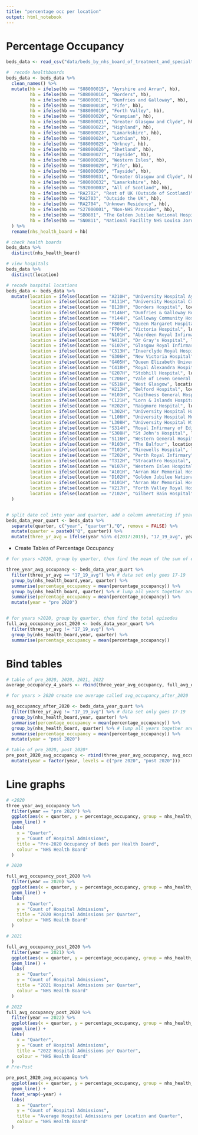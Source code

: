 ```yaml
---
title: "percentage occ per location"
output: html_notebook
---
```


# Percentage Occupancy

```r
beds_data <- read_csv("data/beds_by_nhs_board_of_treatment_and_specialty.csv")
```


```r
#  recode healthboards
beds_data <- beds_data %>% 
  clean_names() %>% 
  mutate(hb = ifelse(hb == "S08000015", "Ayrshire and Arran", hb),
         hb = ifelse(hb == "S08000016", "Borders", hb),
         hb = ifelse(hb == "S08000017", "Dumfries and Galloway", hb),
         hb = ifelse(hb == "S08000018", "Fife", hb),
         hb = ifelse(hb == "S08000019", "Forth Valley", hb),
         hb = ifelse(hb == "S08000020", "Grampian", hb),
         hb = ifelse(hb == "S08000021", "Greater Glasgow and Clyde", hb),
         hb = ifelse(hb == "S08000022", "Highland", hb),
         hb = ifelse(hb == "S08000023", "Lanarkshire", hb),
         hb = ifelse(hb == "S08000024", "Lothian", hb),
         hb = ifelse(hb == "S08000025", "Orkney", hb),
         hb = ifelse(hb == "S08000026", "Shetland", hb),
         hb = ifelse(hb == "S08000027", "Tayside", hb),
         hb = ifelse(hb == "S08000028", "Western Isles", hb),
         hb = ifelse(hb == "S08000029", "Fife", hb),
         hb = ifelse(hb == "S08000030", "Tayside", hb),
         hb = ifelse(hb == "S08000031", "Greater Glasgow and Clyde", hb),
         hb = ifelse(hb == "S08000032", "Lanarkshire", hb),
         hb = ifelse(hb == "S92000003", "All of Scotland", hb),
         hb = ifelse(hb == "RA2702", "Rest of UK (Outside of Scotland)", hb),
         hb = ifelse(hb == "RA2703", "Outside the UK", hb),
         hb = ifelse(hb == "RA2704", "Unknown Residency", hb),
         hb = ifelse(hb == "S27000001", "Non-NHS Provider", hb),
         hb = ifelse(hb == "SB0801", "The Golden Jubilee National Hospital", hb),
         hb = ifelse(hb == "SN0811", "National Facility NHS Louisa Jordan", hb),
  ) %>%
  rename(nhs_health_board = hb) 
```

```r
# check health boards
beds_data %>% 
  distinct(nhs_health_board)
```

```r
# view hospitals
beds_data %>% 
  distinct(location)


```


```r
# recode hospital locations
beds_data <- beds_data %>% 
  mutate(location = ifelse(location == "A210H", "University Hospital Ayr", location),
         location = ifelse(location == "A111H", "University Hospital Crosshouse", location),
         location = ifelse(location == "B120H", "Borders Hospital", location),
         location = ifelse(location == "Y146H", "Dumfries & Galloway Royal Infirmary", location),
         location = ifelse(location == "Y144H", "Galloway Community Hospital", location),
         location = ifelse(location == "F805H", "Queen Margaret Hospital", location),
         location = ifelse(location == "F704H", "Victoria Hospital", location),
         location = ifelse(location == "N101H", "Aberdeen Royal Infirmary", location),
         location = ifelse(location == "N411H", "Dr Gray's Hospital", location),
         location = ifelse(location == "G107H", "Glasgow Royal Infirmary", location),
         location = ifelse(location == "C313H", "Inverclyde Royal Hospital", location),
         location = ifelse(location == "G306H", "New Victoria Hospital", location),
         location = ifelse(location == "G405H", "Queen Elizabeth University Hospital", location),
         location = ifelse(location == "C418H", "Royal Alexandra Hospital", location),
         location = ifelse(location == "G207H", "Stobhill Hospital", location),
         location = ifelse(location == "C206H", "Vale of Leven General Hospital", location),
         location = ifelse(location == "G516H", "West Glasgow", location),
         location = ifelse(location == "H212H", "Belford Hospital", location),
         location = ifelse(location == "H103H", "Caithness General Hospital", location),
         location = ifelse(location == "C121H", "Lorn & Islands Hospital", location),
         location = ifelse(location == "H202H", "Raigmore Hospital", location),
         location = ifelse(location == "L302H", "University Hospital Hairmyres", location),
         location = ifelse(location == "L106H", "University Hospital Monklands", location),
         location = ifelse(location == "L308H", "University Hospital Wishaw", location),
         location = ifelse(location == "S314H", "Royal Infirmary of Edinburgh at Little France", location),
         location = ifelse(location == "S308H", "St John's Hospital", location),
         location = ifelse(location == "S116H", "Western General Hospital", location),
         location = ifelse(location == "R103H", "The Balfour", location),
         location = ifelse(location == "T101H", "Ninewells Hospital", location),
         location = ifelse(location == "T202H", "Perth Royal Infirmary", location),
         location = ifelse(location == "T312H", "Stracathro Hospital", location),
         location = ifelse(location == "W107H", "Western Isles Hospital", location),
         location = ifelse(location == "A101H", "Arran War Memorial Hospital", location),
         location = ifelse(location == "D102H", "Golden Jubilee National Hospital", location),
         location = ifelse(location == "A101H", "Arran War Memorial Hospital", location),
         location = ifelse(location == "V217H", "Forth Valley Royal Hospital", location),
         location = ifelse(location == "Z102H", "Gilbert Bain Hospital", location),
  )



```





```r
# split date col into year and quarter, add a column annotating if year <2020
beds_data_year_quart <- beds_data %>% 
  separate(quarter, c("year", "quarter"),"Q", remove = FALSE) %>% 
  mutate(quarter = paste0("Q", quarter)) %>% 
  mutate(three_yr_avg = ifelse(year %in% c(2017:2019), "17_19_avg", year))
```

- Create Tables of Percentage Occupancy

```r

# for years <2020, group by quarter, then find the mean of the sum of episodes across the three years, summarise per quarter

three_year_avg_occupancy <- beds_data_year_quart %>% 
  filter(three_yr_avg == "17_19_avg") %>% # data set only goes 17-19
  group_by(nhs_health_board,year, quarter) %>% 
  summarise(percentage_occupancy = mean(percentage_occupancy)) %>% 
  group_by(nhs_health_board, quarter) %>% # lump all years together and just focus on quarters
  summarise(percentage_occupancy = mean(percentage_occupancy)) %>% 
  mutate(year = "pre 2020")



```

```r
# for years >2020, group by quarter, then find the total episodes
full_avg_occupancy_post_2020 <- beds_data_year_quart %>% 
  filter(three_yr_avg != "17_19_avg") %>% 
  group_by(nhs_health_board,year, quarter) %>% 
  summarise(percentage_occupancy = mean(percentage_occupancy)) 
```
# Bind tables
```r
# table of pre_2020, 2020, 2021, 2022
average_occupancy_4_years <- rbind(three_year_avg_occupancy, full_avg_occupancy_post_2020)
```




```r
# for years > 2020 create one average called avg_occupancy_after_2020

avg_occupancy_after_2020 <- beds_data_year_quart %>% 
  filter(three_yr_avg != "17_19_avg") %>% # data set only goes 17-19
  group_by(nhs_health_board,year, quarter) %>% 
  summarise(percentage_occupancy = mean(percentage_occupancy)) %>% 
  group_by(nhs_health_board, quarter) %>% # lump all years together and just focus on quarters
  summarise(percentage_occupancy = mean(percentage_occupancy)) %>% 
  mutate(year = "post 2020")


```
```r

# table of pre_2020, post_2020*
pre_post_2020_avg_occupancy <- rbind(three_year_avg_occupancy, avg_occupancy_after_2020) %>% 
  mutate(year = factor(year, levels = c("pre 2020", "post 2020")))


```


# Line graphs

```r

# <2020
three_year_avg_occupancy %>% 
  filter(year == "pre 2020") %>% 
  ggplot(aes(x = quarter, y = percentage_occupancy, group = nhs_health_board, colour = nhs_health_board)) + 
  geom_line() +
  labs(
    x = "Quarter", 
    y = "Count of Hospital Admissions",
    title = "Pre-2020 Occupancy of Beds per Health Board",
    colour = "NHS Health Board"
  )

# 2020

full_avg_occupancy_post_2020 %>% 
  filter(year == 2020) %>% 
  ggplot(aes(x = quarter, y = percentage_occupancy, group = nhs_health_board, colour = nhs_health_board)) + 
  geom_line() +
  labs(
    x = "Quarter", 
    y = "Count of Hospital Admissions",
    title = "2020 Hospital Admissions per Quarter",
    colour = "NHS Health Board"
  )

# 2021

full_avg_occupancy_post_2020 %>% 
  filter(year == 2021) %>% 
  ggplot(aes(x = quarter, y = percentage_occupancy, group = nhs_health_board, colour = nhs_health_board)) + 
  geom_line() +
  labs(
    x = "Quarter", 
    y = "Count of Hospital Admissions",
    title = "2021 Hospital Admissions per Quarter",
    colour = "NHS Health Board"
  )

# 2022
full_avg_occupancy_post_2020 %>% 
  filter(year == 2022) %>% 
  ggplot(aes(x = quarter, y = percentage_occupancy, group = nhs_health_board, colour = nhs_health_board)) + 
  geom_line() +
  labs(
    x = "Quarter", 
    y = "Count of Hospital Admissions",
    title = "2022 Hospital Admissions per Quarter",
    colour = "NHS Health Board"
  )
# Pre-Post

pre_post_2020_avg_occupancy %>% 
  ggplot(aes(x = quarter, y = percentage_occupancy, group = nhs_health_board, colour = nhs_health_board)) + 
  geom_line() +
  facet_wrap(~year) +
  labs(
    x = "Quarter", 
    y = "Count of Hospital Admissions",
    title = "Average Hospital Admissions per Location and Quarter",
    colour = "NHS Health Board"
  )
```